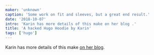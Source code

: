```yaml
---
maker: 'unknown'
caption: 'Some work on fit and sleeves, but a great end result.'
date: '2018-10-07'
intro: 'Karin has more details of this make on her blog .'
title: 'A hacked Hugo Hoodie by Karin'
tags: ['hugo']
---
```


<!-- truncate -->

Karin has more details of this make [on her blog](https://www.karinkay.nl/freesewing-hugo-hoodie/).
